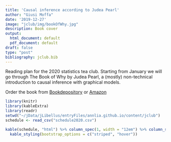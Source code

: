 ```yaml
---
title: 'Causal inference according to Judea Pearl'
author: "Giusi Moffa"
date: '2019-12-27'
image: "jclub/img/bookOfWhy.jpg"
description: Book cover
output:
  html_document: default
  pdf_document: default
draft: false
type: "post"
bibliography: jclub.bib
---
```


<!-- December 27th 2019 -->

Reading plan for the 2020 statistics tea club. Starting from January we will go through The Book of Why by Judea Pearl, a (mostly) non-technical introduction to causal inference with graphical models. 

Order the book from [Bookdepository](https://www.bookdepository.com/Book-Why-Judea-Pearl/9780141982410?ref=grid-view&qid=1577477244777&sr=1-1) or [Amazon](https://www.amazon.de/Book-Why-Science-Cause-Effect/dp/0141982411)

```r
library(knitr)
library(kableExtra)
library(readr)
setwd("~/jData/jLibellus/entryFiles/annlia.github.io/content/jclub")
schedule <- read_csv("schedule2020.csv")
```

```r
kable(schedule, "html") %>% column_spec(1, width = "12em") %>% column_spec(2, width = "6em") %>% column_spec(3, width = "12em") %>%
  kable_styling(bootstrap_options = c("striped", "hover"))
```